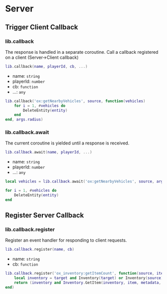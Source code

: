
# Server

## Trigger Client Callback

### lib.callback

The response is handled in a separate coroutine.
Call a callback registered on a client (Server->Client callback)

```lua
lib.callback(name, playerId, cb, ...)
```

- name: `string`
- playerId: `number`
- cb: `function`
- ...: `any`

```lua
lib.callback('ox:getNearbyVehicles', source, function(vehicles)
    for i = 1, #vehicles do
        DeleteEntity(entity)
    end
end, args.radius)
```

### lib.callback.await

The current coroutine is yielded until a response is received.

```lua
lib.callback.await(name, playerId, ...)
```

- name: `string`
- playerId: `number`
- ...: `any`

```lua
local vehicles = lib.callback.await('ox:getNearbyVehicles', source, args.radius)

for i = 1, #vehicles do
    DeleteEntity(entity)
end
```

## Register Server Callback

### lib.callback.register

Register an event handler for responding to client requests.

```lua
lib.callback.register(name, cb)
```

- name: `string`
- cb: `function`

```lua
lib.callback.register('ox_inventory:getItemCount', function(source, item, metadata, target)
    local inventory = target and Inventory(target) or Inventory(source)
    return (inventory and Inventory.GetItem(inventory, item, metadata, true)) or 0
end)
```
